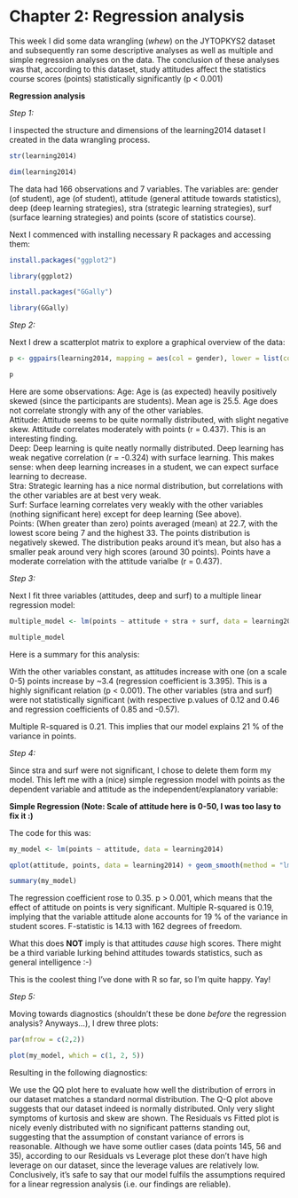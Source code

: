 # Chapter 2: Regression analysis

This week I did some data wrangling (*whew*) on the JYTOPKYS2 dataset and subsequently ran some descriptive analyses as well as multiple and simple regression analyses on the data. The conclusion of these analyses was that, according to this dataset, study attitudes affect the statistics course scores (points) statistically significantly (p < 0.001)

**Regression analysis**

*Step 1:*

I inspected the structure and dimensions of the learning2014 dataset I created in the data wrangling process.

```r
str(learning2014)

dim(learning2014)
```

The data had 166 observations and 7 variables. The variables are: gender (of student), age (of student), attitude (general attitude towards statistics), deep (deep learning strategies), stra (strategic learning strategies), surf (surface learning strategies) and points (score of statistics course).

Next I commenced with installing necessary R packages and accessing them:

```r
install.packages("ggplot2")

library(ggplot2)

install.packages("GGally")

library(GGally)
```

*Step 2:*

Next I drew a scatterplot matrix to explore a graphical overview of the data:

```r
p <- ggpairs(learning2014, mapping = aes(col = gender), lower = list(combo = wrap("facethist", bins = 20)))

p
```



Here are some observations:
Age: Age is (as expected) heavily positively skewed (since the participants are students). Mean age is 25.5. Age does not correlate strongly with any of the other variables.  
Attitude: Attitude seems to be quite normally distributed, with slight negative skew. Attitude correlates moderately with points (r = 0.437). This is an interesting finding.  
Deep: Deep learning is quite neatly normally distributed. Deep learning has weak negative correlation (r = -0.324) with surface learning. This makes sense: when deep learning increases in a student, we can expect surface learning to decrease.  
Stra: Strategic learning has a nice normal distribution, but correlations with the other variables are at best very weak.  
Surf: Surface learning correlates very weakly with the other variables (nothing significant here) except for deep learning (See above).  
Points: (When greater than zero) points averaged (mean) at 22.7, with the lowest score being 7 and the highest 33. The points distribution is negatively skewed. The distribution peaks around it's mean, but also has a smaller peak around very high scores (around 30 points). Points have a moderate correlation with the attitude varialbe (r = 0.437).  

*Step 3:*

Next I fit three variables (attitudes, deep and surf) to a multiple linear regression model:

```r
multiple_model <- lm(points ~ attitude + stra + surf, data = learning2014)

multiple_model
```

Here is a summary for this analysis:  

With the other variables constant, as attitudes increase with one (on a scale 0-5) points increase by ~3.4 (regression coefficient is 3.395). This is a highly significant relation (p < 0.001). The other variables (stra and surf) were not statistically significant (with respective p.values of 0.12 and 0.46 and regression coefficients of 0.85 and -0.57).

Multiple R-squared is 0.21. This implies that our model explains 21 % of the variance in points.

*Step 4:*

Since stra and surf were not significant, I chose to delete them form my model. This left me with a (nice) simple regression model with points as the dependent variable and attitude as the independent/explanatory variable:

**Simple Regression (Note: Scale of attitude here is 0-50, I was too lasy to fix it :)**

The code for this was:

```r
my_model <- lm(points ~ attitude, data = learning2014)

qplot(attitude, points, data = learning2014) + geom_smooth(method = "lm")

summary(my_model)
```

The regression coefficient rose to 0.35. p > 0.001, which means that the effect of attitude on points is very significant. Multiple R-squared is 0.19, implying that the variable attitude alone accounts for 19 % of the variance in student scores. F-statistic is 14.13 with 162 degrees of freedom.

What this does **NOT** imply is that attitudes *cause* high scores. There might be a third variable lurking behind attitudes towards statistics, such as general intelligence :-)

This is the coolest thing I've done with R so far, so I'm quite happy. Yay!


*Step 5:*

Moving towards diagnostics (shouldn't these be done *before* the regression analysis? Anyways...), I drew three plots:

```r
par(mfrow = c(2,2))

plot(my_model, which = c(1, 2, 5))
```

Resulting in the following diagnostics:

We use the QQ plot here to evaluate how well the distribution of errors in our dataset matches a standard normal distribution. The Q-Q plot above suggests that our dataset indeed is normally distributed. Only very slight symptoms of kurtosis and skew are shown. The Residuals vs Fitted plot is nicely evenly distributed with no significant patterns standing out, suggesting that the assumption of constant variance of errors is reasonable. Although we have some outlier cases (data points 145, 56 and 35), according to our Residuals vs Leverage plot these don't have high leverage on our dataset, since the leverage values are relatively low. Conclusively, it's safe to say that our model fulfils the assumptions required for a linear regression analysis (i.e. our findings are reliable).



